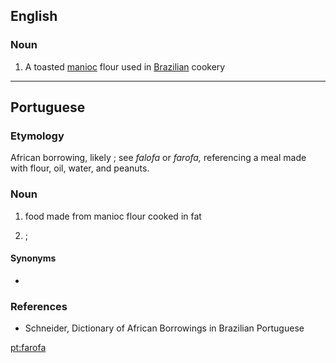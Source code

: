 ==English==

===Noun===
{{wikipedia}}
{{en-noun|-}}

# A toasted [[manioc]] flour used in [[Brazilian]] cookery

----

==Portuguese==

===Etymology===
African borrowing, likely {{etyl|bnt|pt}}; see {{etyl|kmb|pt}} ''falofa'' or ''farofa,'' referencing a meal made with flour, oil, water, and peanuts.

===Noun===
{{pt-noun|f}}

# {{label|pt|Brazil|culinary}} food made from manioc flour cooked in fat
# {{label|pt|figuratively}} {{l|en|brag}}; {{l|en|boast}}

====Synonyms====
* {{sense|boast}} {{l|pt|gabarolice}}

===References===
* Schneider, Dictionary of African Borrowings in Brazilian Portuguese

[[pt:farofa]]
